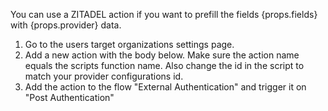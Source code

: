 
<p>You can use a ZITADEL action if you want to prefill the fields {props.fields} with {props.provider} data.</p>

1. Go to the users target organizations settings page.
2. Add a new action with the body below. Make sure the action name equals the scripts function name. Also change the id in the script to match your provider configurations id.
3. Add the action to the flow "External Authentication" and trigger it on "Post Authentication"
